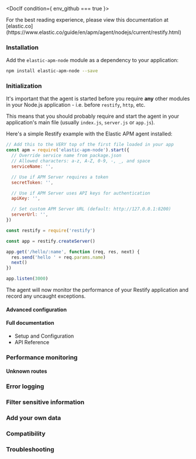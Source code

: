 



<div id="restify"></div>


<DocIf condition={ env_github === true }>

<DocCallOut title="Note">
For the best reading experience,
please view this documentation at [elastic.co](https://www.elastic.co/guide/en/apm/agent/nodejs/current/restify.html)
</DocCallOut>

</DocIf>

<SharedSetUpIntroduction framework={framework} />

<div id="restify-installation"></div>

### Installation

Add the `elastic-apm-node` module as a dependency to your application:

```bash
npm install elastic-apm-node --save
```

<div id="restify-initialization"></div>

### Initialization

It's important that the agent is started before you require **any** other modules in your Node.js application - i.e. before `restify`, `http`, etc.

This means that you should probably require and start the agent in your application's main file (usually `index.js`, `server.js` or `app.js`).

Here's a simple Restify example with the Elastic APM agent installed:

```js
// Add this to the VERY top of the first file loaded in your app
const apm = require('elastic-apm-node').start({
  // Override service name from package.json
  // Allowed characters: a-z, A-Z, 0-9, -, _, and space
  serviceName: '',

  // Use if APM Server requires a token
  secretToken: '',

  // Use if APM Server uses API keys for authentication
  apiKey: '',

  // Set custom APM Server URL (default: http://127.0.0.1:8200)
  serverUrl: '',
})

const restify = require('restify')

const app = restify.createServer()

app.get('/hello/:name', function (req, res, next) {
  res.send('hello ' + req.params.name)
  next()
})

app.listen(3000)
```

The agent will now monitor the performance of your Restify application and record any uncaught exceptions.

<div id="restify-advanced-configuration"></div>

#### Advanced configuration

<SharedSetUpAdvancedConfiguration />

<div id="restify-full-documentation"></div>

#### Full documentation

* <DocLink id="serverlessObservabilityApmAgentsNodejsConfigure">Setup and Configuration</DocLink>
* <DocLink id="serverlessObservabilityApmAgentsNodejsApi">API Reference</DocLink>

<div id="restify-performance-monitoring"></div>

### Performance monitoring

<SharedSetUpPerformanceMonitoring framework={framework}  />

<div id="restify-unknown-routes"></div>

#### Unknown routes

<SharedSetUpUnknownRoots framework={framework}  />

<div id="restify-error-logging"></div>

### Error logging

<SharedSetUpErrorLogging />

<div id="restify-filter-sensitive-information"></div>

### Filter sensitive information

<SharedSetUpFilterSensitiveInfo />

<div id="restify-add-your-own-data"></div>

### Add your own data

<SharedSetUpAddYourOwnData />

<div id="restify-compatibility"></div>

### Compatibility

<SharedSetUpCompatibilityLink />

<div id="restify-troubleshooting"></div>

### Troubleshooting

<SharedSetUpTroubleshootingLink />
